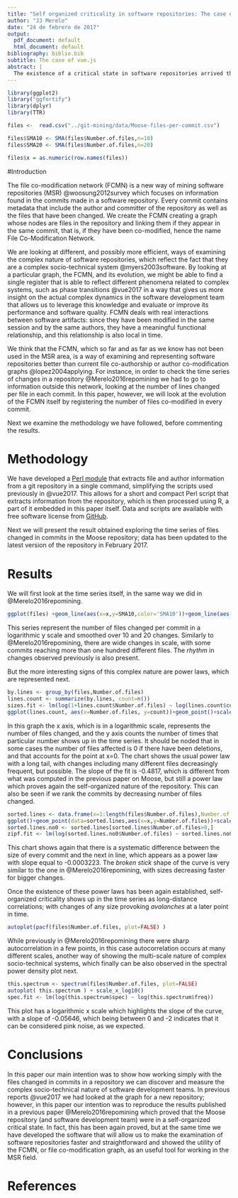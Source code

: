 ```yaml
---
title: "Self organized criticality in software repositories: The case of Moose revisited"
author: "JJ Merelo"
date: "24 de febrero de 2017"
output: 
  pdf_document: default
  html_document: default
bibliography: biblio.bib
subtitle: The case of vue.js
abstract: |
  The existence of a critical state in software repositories arrived through self-organization is sufficiently proved in a series of paper that look at the evolution of their state from different points of view. In this paper we will focus on the series of files changed in every commit, which reflect the change in state of the file co-modification network (FCMN). We will look at the telltale signs of self-organized criticality in this time series: power laws, long-distance correlations and pink noise. We are revisiting the perl software library Moose to check for similarities between the results obtained and also looking for the faster and more flexible way of establishing the complex nature of software development teams. 
---
```


```r
library(ggplot2)
library("ggfortify")
library(dplyr)
library(TTR)

files <-  read.csv("../git-mining/data/Moose-files-per-commit.csv")

files$SMA10 <- SMA(files$Number.of.files,n=10)
files$SMA20 <- SMA(files$Number.of.files,n=20)

files$x = as.numeric(row.names(files))
```

#Introduction

The file co-modification network (FCMN) is a new way of mining software repositories (MSR) @woosung2012survey which focuses on information found in the commits made in a software repository. Every commit contains metadata that include the author and committer of the repository as well as the files that have been changed. We create the FCMN creating a graph whose nodes are files in the repository and linking them if they appear in the same commit, that is, if they have been co-modified, hence the name File Co-Modification Network. 

We are looking at different, and possibly more efficient, ways of examining the complex nature of software repositories, which reflect the fact that they are a complex socio-technical system @myers2003software. By looking at a particular graph, the FCMN, and its evolution, we might be able to find a single register that is able to reflect different phenomena related to complex systems, such as phase transitions @vue2017 in a way that gives us more insight on the actual complex dynamics in the software development team that allows us to leverage this knowledge and evaluate or improve its performance and software quality. FCMN deals with real interactions between software artifacts: since they have been modified in the same session and by the same authors, they have a meaningful functional relationship, and this relationship is also local in time. 

We think that the FCMN, which so far and as far as we know has not been used in the MSR area, is a way of examining and representing software repositories better than current file co-authorship or author co-modification graphs @lopez2004applying. For instance, in order to check the time series of changes in a repository @Merelo2016repomining we had to go to information outside this network, looking at the number of lines changed per file in each commit. In this paper, however, we will look at the evolution of the FCMN itself by registering the number of files co-modified in every commit. 

Next we examine the methodology we have followed, before commenting the results. 


# Methodology

We have developed a [Perl module](http://search.cpan.org/~jmerelo/Git-Repo-Commits-0.0.5/) that extracts file and author information from a git repository in a single command, simplifying the scripts used previously in @vue2017. This allows for a short and compact Perl script that extracts information from the repository, which is then processed using R, a part of it embedded in this paper itself. Data and scripts are available with free software license from [GitHub](http://github.com/JJ/git-mining).

Next we will present the result obtained exploring the time series of files changed in commits in the Moose repository; data has been updated to the latest version of the repository in February 2017.

# Results

We will first look at the time series itself, in the same way we did in @Merelo2016repomining. 
```r
ggplot(files) +geom_line(aes(x=x,y=SMA10,color='SMA10'))+geom_line(aes(x=x,y=SMA20,color='SMA20'))+scale_y_log10()
```

This series represent the number of files changed per commit in a logarithmic y scale and smoothed over 10 and 20 changes. Similarly to @Merelo2016repomining, there are wide changes in scale, with some commits reaching more than one hundred different files. The *rhythm* in changes observed previously is also present. 

But the more interesting signs of this complex nature are power laws, which are represented next. 

```r
by.lines <- group_by(files,Number.of.files)
lines.count <- summarize(by.lines, count=n())
sizes.fit <- lm(log(1+lines.count$Number.of.files) ~ log(lines.count$count))
ggplot(lines.count, aes(x=Number.of.files, y=count))+geom_point()+scale_x_log10()+scale_y_log10()+stat_smooth()
```

In this graph the x axis, which is in a logarithmic scale, represents the number of files changed, and the y axis counts the number of times that particular number shows up in the time series. It should be noded that in some cases the number of files affected is 0 if there have been deletions, and that accounts for the point at x=0. The chart shows the usual power law with a long tail, with changes including many different files decreasingly frequent, but possible. The slope of the fit is -0.4817, which is different from what was computed in the previous paper on Moose, but still a power law which proves again the self-organized nature of the repository. This can also be seen if we rank the commits by decreasing number of files changed.


```r
sorted.lines <- data.frame(x=1:length(files$Number.of.files),Number.of.files=as.numeric(files[order(-files$Number.of.files),]$Number.of.files))
ggplot()+geom_point(data=sorted.lines,aes(x=x,y=Number.of.files))+scale_y_log10()
sorted.lines.no0 <- sorted.lines[sorted.lines$Number.of.files>0,]
zipf.fit <- lm(log(sorted.lines.no0$Number.of.files) ~ sorted.lines.no0$x)
```

This chart shows again that there is a systematic difference between the size of every commit and the next in line, which appears as a power law with slope equal to   -0.0003223. The *broken stick* shape of the curve is very similar to the one in @Merelo2016repomining, with sizes decreasing faster for bigger changes. 

Once the existence of these power laws has been again established, self-organized criticality shows up in the time series as long-distance correlations; with changes of any size provoking *avalanches* at a later point in time. 

```r
autoplot(pacf(files$Number.of.files, plot=FALSE) )
```

While previously in @Merelo2016repomining there were sharp autocorrelation in a few points, in this case autocorrelation occurs at many different scales, another way of showing the multi-scale nature of complex socio-technical systems, which finally can be also observed in the spectral power density plot next.


```r
this.spectrum <- spectrum(files$Number.of.files, plot=FALSE)
autoplot( this.spectrum ) + scale_x_log10() 
spec.fit <- lm(log(this.spectrum$spec) ~ log(this.spectrum$freq))
```

This plot has a logarithmic x scale which highlights the slope of the curve, with a slope of -0.05646, which being between 0 and -2 indicates that it can be considered pink noise, as we expected.

# Conclusions

In this paper our main intention was to show how working simply with the files changed in commits in a repository we can discover and measure the complex socio-technical nature of software development teams. In previous reports @vue2017 we had looked at the graph for a new repository; however, in this paper our intention was to reproduce the results published in a previous paper @Merelo2016repomining which proved that the Moose repository (and software development team) were in a self-organized critical state. In fact, this has been again proved, but at the same time we have developed the software that will allow us to make the examination of software repositories faster and straightforward and showed the utility of the FCMN, or file co-modification graph, as an useful tool for working in the MSR field. 


# References